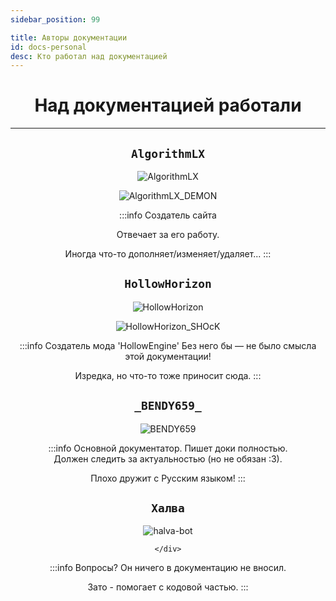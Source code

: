 ```yaml
---
sidebar_position: 99

title: Авторы документации
id: docs-personal
desc: Кто работал над документацией
---
```



<div align="center">

# Над документацией работали

---

<Tabs>
<TabItem value="algo" label="AlgorithmLX" attributes={{className: style.algo}}>

## `AlgorithmLX`

<div className="show">
<div className="mask">
<div className="personal">

<Random max="100">
  <Part low="0" high="90">

![AlgorithmLX](@site/static/img/doc/personal/AlgorithmLX.png)

  </Part>
  <Part low="91" high="100">

![AlgorithmLX_DEMON](@site/static/img/doc/personal/AlgorithmLX_DEMON.png)

<div className="blueEyeFiredL"></div>
<div className="blueEyeFiredR"></div>

  </Part>
</Random>

</div>
</div>
</div>

:::info Создатель сайта
    
Отвечает за его работу.
    
Иногда что-то дополняет/изменяет/удаляет...
:::

</TabItem>
<TabItem value="halva" label="HollowHorizon" attributes={{className: style.halva}}>

## `HollowHorizon`
    
<div className="show">
<div className="mask">
<div className="personal">

<Random max="100">
  <Part low="0" high="0">

![HollowHorizon](@site/static/img/doc/personal/HollowHorizon.png)

<div className="magicCore"></div>

  </Part>
  <Part low="0" high="100">

![HollowHorizon_SHOcK](@site/static/img/doc/personal/HollowHorizon_SHOCK.png)

<div className="chipsLays"></div>

  </Part>
</Random>

</div>
</div>
</div>

:::info Создатель мода 'HollowEngine'
Без него бы — не было смысла этой документации!
    
Изредка, но что-то тоже приносит сюда.
:::
    
</TabItem>
<TabItem value="bendy659" label="_BENDY659_" attributes={{className: style.bendy}}>

## `_BENDY659_`

<div className="show">
<div className="mask">
<div className="personal">

![_BENDY659_](@site/static/img/doc/personal/_BENDY659_.png)

</div>
</div>
</div>

:::info Основной документатор.
Пишет доки полностью.   
Должен следить за актуальностью (но не обязан :З).
    
Плохо дружит с Русским языком!
:::

</TabItem>
<TabItem value="halvaBot" label="Бот 'Халва'" attributes={{className: style.halvaBot}}>

## `Халва`

<div className="show">
  <div className="mask">
    <div className="personal">

![halva-bot](@site/static/img/doc/personal/Halva.png "Почему его/её 2? Возможно у него/неё - Биполярка")

    </div>
  </div>
</div>

:::info Вопросы?
Он ничего в документацию не вносил.

Зато - помогает с кодовой частью.
:::

</TabItem>
</Tabs>

</div>